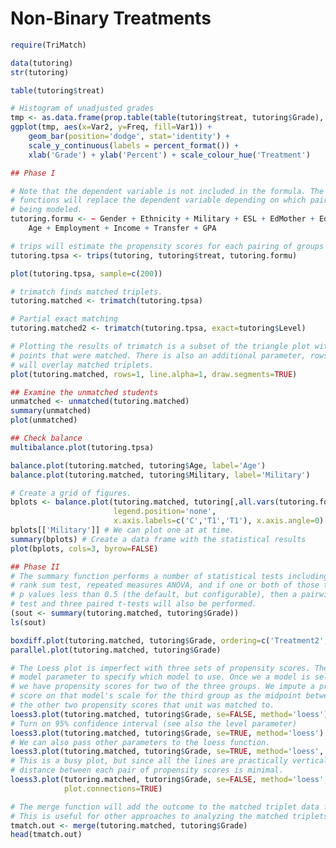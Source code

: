 # Non-Binary Treatments


```r
require(TriMatch)

data(tutoring)
str(tutoring)

table(tutoring$treat)
```

```r
# Histogram of unadjusted grades
tmp <- as.data.frame(prop.table(table(tutoring$treat, tutoring$Grade), 1))
ggplot(tmp, aes(x=Var2, y=Freq, fill=Var1)) + 
	geom_bar(position='dodge', stat='identity') +
	scale_y_continuous(labels = percent_format()) +
	xlab('Grade') + ylab('Percent') + scale_colour_hue('Treatment')
```

```r
## Phase I

# Note that the dependent variable is not included in the formula. The TriMatch
# functions will replace the dependent variable depending on which pair is
# being modeled.
tutoring.formu <- ~ Gender + Ethnicity + Military + ESL + EdMother + EdFather + 
	Age + Employment + Income + Transfer + GPA

# trips will estimate the propensity scores for each pairing of groups
tutoring.tpsa <- trips(tutoring, tutoring$treat, tutoring.formu)

plot(tutoring.tpsa, sample=c(200))

# trimatch finds matched triplets.
tutoring.matched <- trimatch(tutoring.tpsa)

# Partial exact matching
tutoring.matched2 <- trimatch(tutoring.tpsa, exact=tutoring$Level)

# Plotting the results of trimatch is a subset of the triangle plot with only
# points that were matched. There is also an additional parameter, rows, that
# will overlay matched triplets.
plot(tutoring.matched, rows=1, line.alpha=1, draw.segments=TRUE)

## Examine the unmatched students
unmatched <- unmatched(tutoring.matched)
summary(unmatched)
plot(unmatched)

## Check balance
multibalance.plot(tutoring.tpsa)

balance.plot(tutoring.matched, tutoring$Age, label='Age')
balance.plot(tutoring.matched, tutoring$Military, label='Military')

# Create a grid of figures.
bplots <- balance.plot(tutoring.matched, tutoring[,all.vars(tutoring.formu)], 
					   legend.position='none', 
					   x.axis.labels=c('C','T1','T1'), x.axis.angle=0)
bplots[['Military']] # We can plot one at at time.
summary(bplots) # Create a data frame with the statistical results
plot(bplots, cols=3, byrow=FALSE)

## Phase II
# The summary function performs a number of statistical tests including Friedman
# rank sum test, repeated measures ANOVA, and if one or both of those tests have
# p values less than 0.5 (the default, but configurable), then a pairwise Wilcox
# test and three paired t-tests will also be performed.
(sout <- summary(tutoring.matched, tutoring$Grade))
ls(sout)

boxdiff.plot(tutoring.matched, tutoring$Grade, ordering=c('Treatment2','Treatment1','Control'))
parallel.plot(tutoring.matched, tutoring$Grade)

# The Loess plot is imperfect with three sets of propensity scores. There is a
# model parameter to specify which model to use. Once we a model is selected
# we have propensity scores for two of the three groups. We impute a propensity
# score on that model's scale for the third group as the midpoint between
# the other two propensity scores that unit was matched to.
loess3.plot(tutoring.matched, tutoring$Grade, se=FALSE, method='loess')
# Turn on 95% confidence interval (see also the level parameter)
loess3.plot(tutoring.matched, tutoring$Grade, se=TRUE, method='loess')
# We can also pass other parameters to the loess function.
loess3.plot(tutoring.matched, tutoring$Grade, se=TRUE, method='loess', span=1)
# This is a busy plot, but since all the lines are practically vertical, the
# distance between each pair of propensity scores is minimal.
loess3.plot(tutoring.matched, tutoring$Grade, se=FALSE, method='loess', 
			plot.connections=TRUE)

# The merge function will add the outcome to the matched triplet data frame.
# This is useful for other approaches to analyzing the matched triplets.
tmatch.out <- merge(tutoring.matched, tutoring$Grade)
head(tmatch.out)
```
